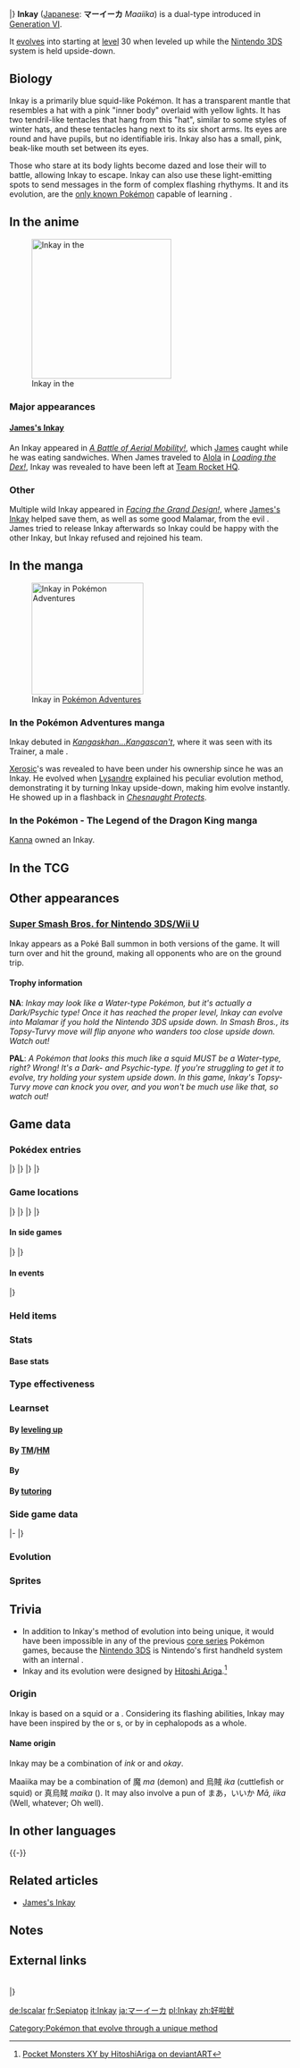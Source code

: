 {{PokémonPrevNext/Head|type=Dark|type2=Psychic}}
{{PokémonPrevNext/Pokémon|type=Dark|prevnum=685|prev=Slurpuff|nextnum=687|next=Malamar|roundleft=tl|roundright=tr}}
{{PokémonPrevNext/Disambig|species=Inkay}}
|}
{{Pokémon Infobox
|name=Inkay
|jname=マーイーカ
|jtranslit=Māīka
|tmname=Maaiika
|category=Revolving
|typebox=1
|type1=Dark
|type2=Psychic
|abilityn=d
|ability1=Suction Cups
|ability2=Contrary
|abilityd=Infiltrator
|ndex=686
|karea=Coastal
|kdex=010
|height-ftin=1'04"
|height-m=0.4
|weight-lbs=7.7
|weight-kg=3.5
|egggroupn=2
|egggroup1=Water 1
|egggroup2=Water 2
|gendercode=127
|eggcycles=20
|evtotal=1
|evat=1
|expyield=58
|lv100exp=1,000,000
|color=Blue
|catchrate=190
|body=10
|pokefordex=inkay
|generation=6
|friendship=70
}}
'''Inkay''' ([[List of Japanese Pokémon names|Japanese]]: '''マーイーカ''' ''Maaiika'') is a dual-type {{2t|Dark|Psychic}} {{OBP|Pokémon|species}} introduced in [[Generation VI]].

It [[Evolution|evolves]] into {{p|Malamar}} starting at [[level]] 30 when leveled up while the [[Nintendo 3DS]] system is held upside-down.

==Biology==
Inkay is a primarily blue squid-like Pokémon. It has a transparent mantle that resembles a hat with a pink "inner body" overlaid with yellow lights. It has two tendril-like tentacles that hang from this "hat", similar to some styles of winter hats, and these tentacles hang next to its six short arms. Its eyes are round and have pupils, but no identifiable iris. Inkay also has a small, pink, beak-like mouth set between its eyes. 

Those who stare at its body lights become dazed and lose their will to battle, allowing Inkay to escape. Inkay can also use these light-emitting spots to send messages in the form of complex flashing rhythyms. It and its evolution, {{p|Malamar}} are the [[Signature move|only known Pokémon]] capable of learning {{m|Topsy-Turvy}}.

==In the anime==
[[File:James Inkay.png|thumb|left|250px|Inkay in the {{pkmn|anime}}]]
===Major appearances===
====[[James's Inkay]]====
An Inkay appeared in ''[[XY003|A Battle of Aerial Mobility!]]'', which [[James]] caught while he was eating sandwiches. When James traveled to [[Alola]] in ''[[SM003|Loading the Dex!]]'', Inkay was revealed to have been left at [[Team Rocket HQ]].

===Other===
Multiple wild Inkay appeared in ''[[XY054|Facing the Grand Design!]]'', where [[James's Inkay]] helped save them, as well as some good Malamar, from the evil {{DL|Recurring wild Pokémon in the anime|Malamar}}. James tried to release Inkay afterwards so Inkay could be happy with the other Inkay, but Inkay refused and rejoined his team.

==In the manga==
[[File:Xerosic Inkay Adventures.png|thumb|200px|Inkay in [[Pokémon Adventures]]]]
===In the Pokémon Adventures manga===
Inkay debuted in ''[[PAXY05|Kangaskhan...Kangascan't]]'', where it was seen with its Trainer, a male {{tc|Poké Fan}}.

[[Xerosic]]'s {{p|Malamar}} was revealed to have been under his ownership since he was an Inkay. He evolved when [[Lysandre]] explained his peculiar evolution method, demonstrating it by turning Inkay upside-down, making him evolve instantly. He showed up in a flashback in ''[[PAXY33|Chesnaught Protects]]''.

===In the Pokémon - The Legend of the Dragon King manga===
[[Kanna]] owned an Inkay.

==In the TCG==
{{main|Inkay (TCG)}}
==Other appearances==
===[[Super Smash Bros. for Nintendo 3DS/Wii U]]===
Inkay appears as a Poké Ball summon in both versions of the game. It will turn over and hit the ground, making all opponents who are on the ground trip.

====Trophy information====
'''NA''': ''Inkay may look like a Water-type Pokémon, but it's actually a Dark/Psychic type! Once it has reached the proper level, Inkay can evolve into Malamar if you hold the Nintendo 3DS upside down. In Smash Bros., its Topsy-Turvy move will flip anyone who wanders too close upside down. Watch out! ''

'''PAL''': ''A Pokémon that looks this much like a squid MUST be a Water-type, right? Wrong! It's a Dark- and Psychic-type. If you're struggling to get it to evolve, try holding your system upside down. In this game, Inkay's Topsy-Turvy move can knock you over, and you won't be much use like that, so watch out! ''

==Game data==
===Pokédex entries===
{{Dex/Header|type=dark|type2=psychic}}
{{Dex/NA|gen=VI}}
{{Dex/Gen|gen=VI}}
{{Dex/Entry1|v=X|t=FFF|entry=Opponents who stare at the flashing of the light-emitting spots on its body become dazed and lose their will to fight.}}
{{Dex/Entry1|v=Y|entry=It flashes the light-emitting spots on its body, which drains its opponent's will to fight. It takes the opportunity to scuttle away and hide.}}
{{Dex/Entry1|v=Omega Ruby|t=FFF|entry=Opponents who stare at the flashing of the light-emitting spots on its body become dazed and lose their will to fight.}}
{{Dex/Entry1|t=FFF|v=Alpha Sapphire|entry=It flashes the light-emitting spots on its body, which drains its opponent's will to fight. It takes the opportunity to scuttle away and hide.}}
|}
|}
{{Dex/Gen|gen=VII}}
{{Dex/Entry1|v=Ultra Sun|entry=It draws prey near with its blinking lights and then wraps them up in its long tentacles and holds them in place.}}
{{Dex/Entry1|v=Ultra Moon|entry=When exchanging information with others of its kind, it flashes the light-emitting spots on its body in a complex rhythm.}}
|}
|}
{{Dex/Footer}}

===Game locations===
{{Availability/Header|type=dark|type2=psychic}}
{{Availability/NA|gen=VI}}
{{Availability/Gen|gen=VI}}
{{Availability/Entry2|v=X|v2=Y|t=fff|area={{rt|8|Kalos}}, [[Azure Bay]], [[Friend Safari]] ([[Friend Safari#Dark-type Safari|Dark]])}}
{{Availability/Entry2/None||v=Omega Ruby|v2=Alpha Sapphire}}
|}
|}
{{Availability/Gen|gen=VII}}
{{Availability/Entry2/None|v=Sun|v2=Moon|}}
{{Availability/Entry2|v=Ultra Sun|v2=Ultra Moon|area=[[Alola Route 1|Route 1]], [[Ancient Poni Path]], [[Poni Gauntlet]], [[Poni Wilds]]}}
|}
|}
{{Availability/Footer}}

====In side games====
{{Availability/Header|type=Dark|type2=Psychic}}
{{Availability/NA|gen=VI}}
{{Availability/Gen|gen=VI}}
{{Availability/Entry1|1|v=Battle Trozei|color={{defense color}}|area=[[Mountain of Order#Stage 4|Mountain of Order: Stage 4]]}}
{{Availability/Entry1|1|v=Shuffle|color={{beauty color}}|area=[[Roseus Center|Roseus Center: Stage 251]]}}
{{Availability/Entry1|1|v=Rumble World|color={{fire color}}|area=[[Starlight Islands#Upside-Down Island|Starlight Islands: Upside-Down Island]] <small>(All Areas)</small>}}
{{Availability/Entry1|1|v=Picross|color={{skill color light}}|area=[[Pokémon Picross Stages#Area 17|Area 17: Stage 01]]}}
|}
|}
{{Availability/Footer}}

====In events====
{{eventAvail/h|Region|type=dark|type2=psychic}}
{{eventAvail|{{gameabbrev6|XY}}|Pokémon Center Tokyo Bay Inkay|All|Japan|10|November 22, 2013 to January 26, 2014;<br/>December 26, 2013 to January 26, 2014|link=List of local event Pokémon distributions in Generation VI#Pokémon Center Tokyo Bay Inkay}}
|}

===Held items===
{{HeldItems|type=Dark|type2=Psychic
|event1=Aspear Berry|event1type=Berry|event1rar=100
}}

===Stats===
====Base stats====
{{BaseStats
|type=Dark
|type2=Psychic
|HP=     53
|Attack= 54
|Defense=53
|SpAtk=  37
|SpDef=  46
|Speed=  45}}

===Type effectiveness===
{{TypeEffectiveness
|type1=Dark
|type2=Psychic
|Normal=100
|Flying=100
|Fighting=100
|Ground=100
|Rock=100
|Bug=400
|Poison=100
|Ghost=100
|Steel=100
|Fire=100
|Water=100
|Grass=100
|Electric=100
|Psychic=0
|Ice=100
|Dragon=100
|Dark=100
|Fairy=200
|notes=no
|dark=yes
|newpsychic=½}}

===Learnset===
====By [[Level|leveling up]]====
{{learnlist/levelh/7|Inkay|Dark|Psychic|6}}
{{learnlist/level7|1|Tackle|Normal|Physical|40|100|35}}
{{learnlist/level7|1|Peck|Flying|Physical|35|100|35}}
{{learnlist/level7|1|Constrict|Normal|Physical|10|100|35}}
{{learnlist/level7|4|Reflect|Psychic|Status|&mdash;|&mdash;|20}}
{{learnlist/level7|8|Foul Play|Dark|Physical|95|100|15||'''}}
{{learnlist/level7|12|Swagger|Normal|Status|&mdash;|85|15}}
{{learnlist/level7|13|Psywave|Psychic|Special|&mdash;|100|15}}
{{learnlist/level7|15|Topsy-Turvy|Dark|Status|&mdash;|&mdash;|20}}
{{learnlist/level7|18|Hypnosis|Psychic|Status|&mdash;|60|20}}
{{learnlist/level7|21|Psybeam|Psychic|Special|65|100|20||'''}}
{{learnlist/level7|23|Switcheroo|Dark|Status|&mdash;|100|10}}
{{learnlist/level7|27|Payback|Dark|Physical|50|100|10||'''}}
{{learnlist/level7|31|Light Screen|Psychic|Status|&mdash;|&mdash;|30}}
{{learnlist/level7|35|Pluck|Flying|Physical|60|100|20}}
{{learnlist/level7|39|Psycho Cut|Psychic|Physical|70|100|20||'''}}
{{learnlist/level7|43|Slash|Normal|Physical|70|100|20}}
{{learnlist/level7|46|Night Slash|Dark|Physical|70|100|15||'''}}
{{learnlist/level7|48|Superpower|Fighting|Physical|120|100|5}}
{{learnlist/levelf/7|Inkay|Dark|Psychic|6}}

====By [[TM]]/[[HM]]====
{{learnlist/tmh/7|Inkay|Dark|Psychic|6}}
{{learnlist/tm7|TM04|Calm Mind|Psychic|Status|&mdash;|&mdash;|20}}
{{learnlist/tm7|TM06|Toxic|Poison|Status|&mdash;|90|10}}
{{learnlist/tm7|TM10|Hidden Power|Normal|Special|60|100|15}}
{{learnlist/tm7|TM11|Sunny Day|Fire|Status|&mdash;|&mdash;|5}}
{{learnlist/tm7|TM12|Taunt|Dark|Status|&mdash;|100|20}}
{{learnlist/tm7|TM16|Light Screen|Psychic|Status|&mdash;|&mdash;|30}}
{{learnlist/tm7|TM17|Protect|Normal|Status|&mdash;|&mdash;|10}}
{{learnlist/tm7|TM18|Rain Dance|Water|Status|&mdash;|&mdash;|5}}
{{learnlist/tm7|TM21|Frustration|Normal|Physical|&mdash;|100|20}}
{{learnlist/tm7|TM24|Thunderbolt|Electric|Special|90|100|15}}
{{learnlist/tm7|TM27|Return|Normal|Physical|&mdash;|100|20}}
{{learnlist/tm7|TM29|Psychic|Psychic|Special|90|100|10||'''}}
{{learnlist/tm7|TM32|Double Team|Normal|Status|&mdash;|&mdash;|15}}
{{learnlist/tm7|TM33|Reflect|Psychic|Status|&mdash;|&mdash;|20}}
{{learnlist/tm7|TM35|Flamethrower|Fire|Special|90|100|15}}
{{learnlist/tm7|TM40|Aerial Ace|Flying|Physical|60|&mdash;|20}}
{{learnlist/tm7|TM41|Torment|Dark|Status|&mdash;|100|15}}
{{learnlist/tm7|TM42|Facade|Normal|Physical|70|100|20}}
{{learnlist/tm7|TM44|Rest|Psychic|Status|&mdash;|&mdash;|10}}
{{learnlist/tm7|TM45|Attract|Normal|Status|&mdash;|100|15}}
{{learnlist/tm7|TM46|Thief|Dark|Physical|60|100|25||'''}}
{{learnlist/tm7|TM48|Round|Normal|Special|60|100|15}}
{{learnlist/tm7|TM56|Fling|Dark|Physical|&mdash;|100|10||'''}}
{{learnlist/tm7|TM63|Embargo|Dark|Status|&mdash;|100|15}}
{{learnlist/tm7|TM66|Payback|Dark|Physical|50|100|10||'''}}
{{learnlist/tm7|TM77|Psych Up|Normal|Status|&mdash;|&mdash;|10}}
{{learnlist/tm7|TM80|Rock Slide|Rock|Physical|75|90|10}}
{{learnlist/tm7|TM87|Swagger|Normal|Status|&mdash;|85|15}}
{{learnlist/tm7|TM88|Sleep Talk|Normal|Status|&mdash;|&mdash;|10}}
{{learnlist/tm7|TM90|Substitute|Normal|Status|&mdash;|&mdash;|10}}
{{learnlist/tm7|TM92|Trick Room|Psychic|Status|&mdash;|&mdash;|5}}
{{learnlist/tm7|TM97|Dark Pulse|Dark|Special|80|100|15||'''}}
{{learnlist/tm7|TM100|Confide|Normal|Status|&mdash;|&mdash;|20}}
{{learnlist/tmf/7|Inkay|Dark|Psychic|6}}

====By {{pkmn|breeding}}====
{{learnlist/breedh/7|Inkay|Dark|Psychic|6}}
{{learnlist/breed7|{{MSP|618|Stunfisk}}{{MSP|690|Skrelp}}{{MSP|691|Dragalge}}|Camouflage|Normal|Status|&mdash;|&mdash;|20}}
{{learnlist/breed7|{{MSP|211|Qwilfish}}|Destiny Bond|Ghost|Status|&mdash;|&mdash;|5}}
{{learnlist/breed7|{{MSP|158|Totodile}}|Flatter|Dark|Status|&mdash;|100|15|*}}
{{learnlist/breed7|{{MSP|194|Wooper}}|Guard Swap|Psychic|Status|—|—|10|*{{sup/7|USUM}}}}
{{learnlist/breed7|{{MSP|283|Surskit}}{{MSP|751|Dewpider}}|Power Split|Psychic|Status|&mdash;|&mdash;|10|*}}
{{learnlist/breed7|{{MSP|054|Psyduck}}|Simple Beam|Normal|Status|&mdash;|100|15|*}}
{{learnlist/breedf/7|Inkay|Dark|Psychic|6}}

====By [[Move Tutor|tutoring]]====
{{learnlist/tutorh/7|Inkay|Dark|Psychic|6}}
{{learnlist/tutor7|Ally Switch|Psychic|Status|—|—|15|||no|yes}}
{{learnlist/tutor7|Bind|Normal|Physical|15|85|20|||no|yes}}
{{learnlist/tutor7|Foul Play|Dark|Physical|95|100|15||'''|no|yes}}
{{learnlist/tutor7|Knock Off|Dark|Physical|65|100|20||'''|no|yes}}
{{learnlist/tutor7|Role Play|Psychic|Status|—|—|10|||no|yes}}
{{learnlist/tutor7|Snatch|Dark|Status|—|—|10|||no|yes}}
{{learnlist/tutor7|Snore|Normal|Special|50|100|15|||no|yes}}
{{learnlist/tutor7|Spite|Ghost|Status|—|100|10|||no|yes}}
{{learnlist/tutor7|Superpower|Fighting|Physical|120|100|5|||no|yes}}
{{learnlist/tutor7|Telekinesis|Psychic|Status|—|—|15|||no|yes}}
{{learnlist/tutorf/7|Inkay|Dark|Psychic|6}}

===Side game data===
{{Spindata/Head|type=Dark|type2=Psychic}}
{{Template:Spindata/Battle Trozei|col=6|type=Dark|ndex=686
|power=1
}}
|-
{{Spindata/Shuffle|col=6|type=Dark|ndex=686|num=365
|min=40
|max=90
|raisemaxlevel=5
|skill=Mega Boost+
|skilldesc=Fills the Mega Gauge of the same type of Pokémon more.
}}
|}

===Evolution===
{{evobox/Inkay}}

===Sprites===
{{Spritebox/Header|type=dark|type2=psychic}}
{{Spritebox/NA|gen=VI}}
{{Spritebox/6|ndex=686}}
{{Spritebox/7|ndex=686}}
{{Spritebox/Footer|686|Inkay}}

==Trivia==
* In addition to Inkay's method of evolution into {{p|Malamar}} being unique, it would have been impossible in any of the previous [[core series]] Pokémon games, because the [[Nintendo 3DS]] is Nintendo's first handheld system with an internal {{wp|gyroscope}}.
* Inkay and its evolution were designed by [[Hitoshi Ariga]].<ref>[http://hitoshiariga.deviantart.com/art/Pocket-Monsters-XY-413536751 Pocket Monsters XY by HitoshiAriga on deviantART]</ref>

===Origin===
Inkay is based on a squid or a {{wp|cuttlefish}}. Considering its flashing abilities, Inkay may have been inspired by the {{wp|vampire squid|vampire}} or {{wp|humboldt squid}}s, or by {{wp|deimatic behaviour#In cephalopods|deimatic behaviour}} in cephalopods as a whole.

====Name origin====
Inkay may be a combination of ''ink'' or ''{{wp|Cephalopod|inkfish}}'' and ''okay''.

Maaiika may be a combination of 魔 ''ma'' (demon) and 烏賊 ''ika'' (cuttlefish or squid) or 真烏賊 ''maika'' ({{wp|Japanese flying squid}}). It may also involve a pun of まあ，いいか ''Mā, iika'' (Well, whatever; Oh well).

==In other languages==
{{Other languages|type=Dark|type2=Psychic
|ja=マーイーカ ''Maaiika''|jameaning=From {{tt|魔 ''ma''|demon}}, {{tt|烏賊 ''ika''|cuttlefish, squid}} or {{tt|真烏賊 ''maika''|Japanese flying squid}}, and {{tt|まあ，いいか ''Mā, iika''|''Well, whatever'' or ''Oh well''}}
|fr=Sepiatop|frmeaning=From ''{{tt|sepia|Latin for cuttlefish}}'', ''top'', and ''c'est pas top''
|es=Inkay|esmeaning=Same as English name
|de=Iscalar|demeaning=From ''{{tt|Kalmare|squid}}'' and ''{{tt|Ja ne, is klar|I see!}}''
|it=Inkay|itmeaning=Same as English name
|ko=오케이징 ''Okijing''|komeaning=From ''OK'' and {{tt|오징어 ''ojing'eo''|inkfish}}
|zh_cmn=豪喇花枝 ''Háolǎhuāzhī''|zh_cmnmeaning=From {{tt|好啦 ''hǎo la''|All right}} and {{tt|花枝 ''huāzhī''|squid}}
|zh_yue=毫喇魷 ''Hòuhlāyāu''|zh_yuemeaning=From {{tt|好啦 ''hou lā''|All right}} and {{tt|魷 ''yāu''|squid}}
|hi=इनके ''Inkay''|himeaning=Transcription of English name
|ru=Инкей ''Inkey''|rumeaning=Transcription of English name
}}
{{-}}

==Related articles==
*[[James's Inkay]]

==Notes==
<references/>

==External links==

{{Smash Bros.}}<br>
{{PokémonPrevNext/Head|type=Dark|type2=Psychic}}
{{PokémonPrevNext/Pokémon|type=Dark|prevnum=685|prev=Slurpuff|nextnum=687|next=Malamar}}
|}
{{Project Pokédex notice}}

[[Category:Pokémon that evolve through a unique method]]

[[de:Iscalar]]
[[fr:Sepiatop]]
[[it:Inkay]]
[[ja:マーイーカ]]
[[pl:Inkay]]
[[zh:好啦鱿]]